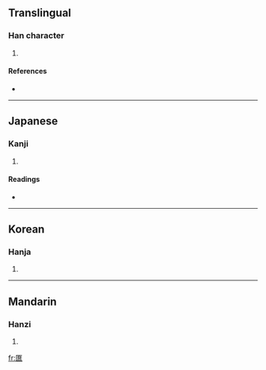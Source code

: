 ==Translingual==

===Han character===
{{Han char|rn=22|rad=匚|as=12|sn=14|four=|canj=尸大口口 (SKRR)}}

# {{defn|Han}}

====References====
* {{Han ref|kx=0154.210|dkj=02652|dj=0346.250|hdz=10089.130|uh=5332|ud=21298}}

----

==Japanese==

===Kanji===
{{ja-kanji|grade=|rs=匚12}}

# {{defn|Japanese}}

====Readings====
* {{ja-readings|on=[[れん]] (ren)|kun=[[はこ]] (hako)}}

----

==Korean==

===Hanja===
{{ko-hanja|hangeul=렴|rv=ryeom|mr=ryŏm}}

# {{defn|Korean}}

----

==Mandarin==

===Hanzi===
{{cmn-hanzi|pin=[[lián]] ([[lian2]]), [[ōu]] ([[ou1]])|wg=lien<sup>2</sup>, ou<sup>1</sup>}}

# {{defn|Mandarin}}

[[fr:匲]]